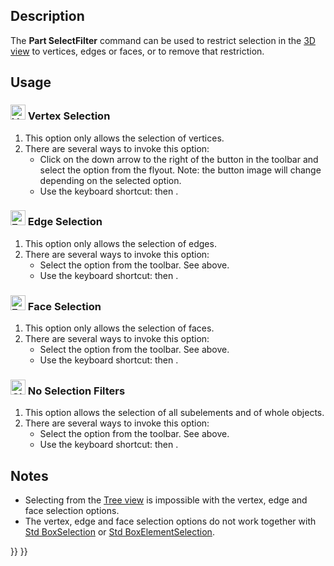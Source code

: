 <languages/>

{{Docnav
|[[Std_Expressions|Expressions]]
|[[Std_TreeSelectAllInstances|TreeSelectAllInstances]]
|[[Std_Base|Std Base]]
|IconL=
|IconR=Std_TreeSelectAllInstances.svg
|IconC=Freecad.svg
}}

{{GuiCommand
|Name=Part SelectFilter
|Workbenches=All
|Shortcut={{KEY|X}} {{KEY|S}} / {{KEY|E}} {{KEY|S}} / {{KEY|F}} {{KEY|S}} / {{KEY|C}} {{KEY|S}}
|Version=1.0
}}

== Description ==

The '''Part SelectFilter''' command can be used to restrict selection in the [[3D_view|3D view]] to vertices, edges or faces, or to remove that restriction.

== Usage ==

=== [[Image:Vertex-selection.svg|24px]] Vertex Selection ===

# This option only allows the selection of vertices.
# There are several ways to invoke this option:
#* Click on the down arrow to the right of the {{Button|[[Image:Part_SelectFilter.svg|16px]]}} button in the toolbar and select the {{MenuCommand|[[Image:Vertex-selection.svg|16px]] Vertex Selection}} option from the flyout. Note: the button image will change depending on the selected option.
#* Use the keyboard shortcut: {{KEY|X}} then {{KEY|S}}.

=== [[Image:Edge-selection.svg|24px]] Edge Selection ===

# This option only allows the selection of edges.
# There are several ways to invoke this option:
#* Select the {{MenuCommand|[[Image:Edge-selection.svg|16px]] Edge Selection}} option from the toolbar. See above.
#* Use the keyboard shortcut: {{KEY|E}} then {{KEY|S}}.

=== [[Image:Face-selection.svg|24px]] Face Selection ===

# This option only allows the selection of faces.
# There are several ways to invoke this option:
#* Select the {{MenuCommand|[[Image:Face-selection.svg|16px]] Face Selection}} option from the toolbar. See above.
#* Use the keyboard shortcut: {{KEY|F}} then {{KEY|S}}.

=== [[Image:Clear-selection.svg|24px]] No Selection Filters ===

# This option allows the selection of all subelements and of whole objects.
# There are several ways to invoke this option:
#* Select the {{MenuCommand|[[Image:Clear-selection.svg|16px]] No Selection Filters}} option from the toolbar. See above.
#* Use the keyboard shortcut: {{KEY|C}} then {{KEY|S}}.

== Notes ==

* Selecting from the [[Tree_view|Tree view]] is impossible with the vertex, edge and face selection options.
* The vertex, edge and face selection options do not work together with [[Std_BoxSelection|Std BoxSelection]] or [[Std_BoxElementSelection|Std BoxElementSelection]].


{{Docnav
|[[Std_Expressions|Expressions]]
|[[Std_TreeSelectAllInstances|TreeSelectAllInstances]]
|[[Std_Base|Std Base]]
|IconL=
|IconR=Std_TreeSelectAllInstances.svg
|IconC=Freecad.svg
}}

{{Std_Base_navi{{#translation:}}}}
{{Userdocnavi{{#translation:}}}}